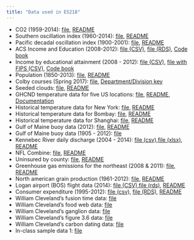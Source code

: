 ```yaml
---
title: "Data used in ES218"
---
```


* CO2 (1959-2014): [file](./Data/CO2.csv), [README](./Data/CO2_readme.txt)
* Southern oscillation index (1960-2014): [file](./Data/Southern_oscillation.csv), [README](./Data/Southern_oscillation_readme.txt)
* Pacific decadal oscillation index (1900-2001): [file](./Data/PDO.dat), [README](./Data/PDO_readme.txt)
* ACS Income and Education (2008-2012): [file (CSV)](./Data/ACS.csv), [file (RDS)](./Data/ACS.rds), [Code book](./Data/ACS_CodeBook.csv)
* Income by educational attainment (2008 - 2012): [file (CSV)](./Data/Income_education.csv), [file with FIPS (CSV)](./Data/Income_education_with_FIPS.csv), [Code book](./Data/Income_education_codebook.csv)
* Population (1850-2013): [file](./Data/Population.csv), [README](Population_readme.txt)
* Colby courses (Spring 2017): [file](./Data/colby_sp2017.csv), [Department/Division key](./Data/Divisions.csv)
* Seeded clouds: [file](./Data/Rainfall_cloud_seeding.csv), [README](./Data/Rainfall_cloud_seeding.txt)
* GHCND temperature data for five US locations: [file](./Data/GHCND.csv), [README](./Data/GHCND_readme.txt), [Documentation](./Data/GHCND_documentation.pdf)
* Historical temperature data for New York: [file](./Data/NewYork.csv), [README](./Data/NewYork_readme.txt)
* Historical temperature data for Bombay: [file](./Data/Bombay.csv), [README](./Data/Bombay_readme.txt)
* Historical temperature data for Shanghai: [file](./Data/Shanghai.csv), [README](./Data/Shanghai_readme.txt)
* Gulf of Maine buoy data (2012): [file](./Data/buoy_44005_2012.dat), [README](./Data/buoy_44005_2012_README.txt)
* Gulf of Maine buoy data (1905 - 2012): [file](./Data/GoM_hist.csv)
* Kennebec River daily discharge (2004 - 2014): [file (csv)](./Data/Discharge_2004_2014.csv),[file (xlsx)](./Data/Discharge_2004_2014.xlsx), [README](./Data/Discharge_2004_2014_readme.txt)
* NFL Combine: [file](./Data/NFLcombine.csv), [README](./Data/NFLcombine_readme.txt)
* Uninsured by county: [file](./Data/Uninsured.csv), [README](./Data/Uninsured_readme.txt)
* Greenhouse gas emissions for the northeast (2008 & 2011): [file](./Data/NEI_2008_2011.csv), [README](./Data/NEI_2008_2011_README.txt)
* North american grain production (1961-2012): [file](./Data/FAO_grains_NA.csv), [README](./Data/FAO_grains_NA_README.txt) 
* Logan airport (BOS) flight data (2014): [file (CSV)](./Data/BOS_2014.csv),[file (rds)](./Data/BOS_2014.rds), [README](./Data/BOS_2014_readme.txt)
* Consumer expenditure (1995-2012): [file (csv)](./Data/cex1.csv), [file (RDS)](./Data/cex1.rds), [README](./Data/cex1_README.txt)
* William Cleveland's fusion time data: [file](./Data/fusion.csv)
* William Cleveland's food web data: [file](./Data/Food_web.csv)
* William Cleveland's ganglion data: [file](./Data/ganglion.csv)
* William Cleveland's figure 3.6 data: [file](./Data/Cleveland36.csv)
* William Cleveland's carbon dating data: [file](./Data/carbon_dating.csv)
* In-class sample data 1: [file](./Data/Sample1.csv)
